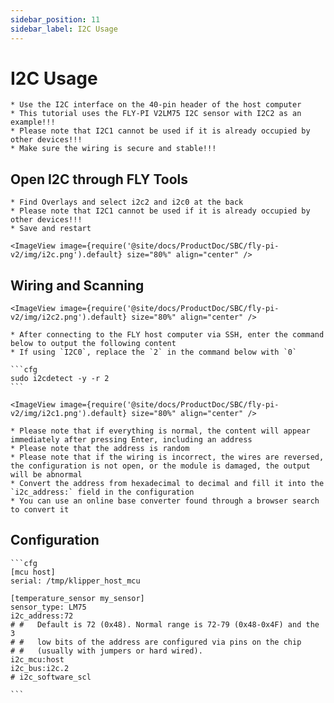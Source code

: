 ```yaml
---
sidebar_position: 11
sidebar_label: I2C Usage
---
```


# I2C Usage

    * Use the I2C interface on the 40-pin header of the host computer
    * This tutorial uses the FLY-PI V2LM75 I2C sensor with I2C2 as an example!!!
    * Please note that I2C1 cannot be used if it is already occupied by other devices!!!
    * Make sure the wiring is secure and stable!!!

## Open I2C through FLY Tools

    * Find Overlays and select i2c2 and i2c0 at the back
    * Please note that I2C1 cannot be used if it is already occupied by other devices!!!
    * Save and restart

    <ImageView image={require('@site/docs/ProductDoc/SBC/fly-pi-v2/img/i2c.png').default} size="80%" align="center" />


## Wiring and Scanning

    <ImageView image={require('@site/docs/ProductDoc/SBC/fly-pi-v2/img/i2c2.png').default} size="80%" align="center" />

    * After connecting to the FLY host computer via SSH, enter the command below to output the following content
    * If using `I2C0`, replace the `2` in the command below with `0`

    ```cfg
    sudo i2cdetect -y -r 2
    ```

    <ImageView image={require('@site/docs/ProductDoc/SBC/fly-pi-v2/img/i2c1.png').default} size="80%" align="center" />

    * Please note that if everything is normal, the content will appear immediately after pressing Enter, including an address
    * Please note that the address is random
    * Please note that if the wiring is incorrect, the wires are reversed, the configuration is not open, or the module is damaged, the output will be abnormal
    * Convert the address from hexadecimal to decimal and fill it into the `i2c_address:` field in the configuration
    * You can use an online base converter found through a browser search to convert it

## Configuration

    ```cfg
    [mcu host]
    serial: /tmp/klipper_host_mcu

    [temperature_sensor my_sensor]
    sensor_type: LM75
    i2c_address:72
    # #   Default is 72 (0x48). Normal range is 72-79 (0x48-0x4F) and the 3
    # #   low bits of the address are configured via pins on the chip
    # #   (usually with jumpers or hard wired).
    i2c_mcu:host
    i2c_bus:i2c.2
    # i2c_software_scl

    ```